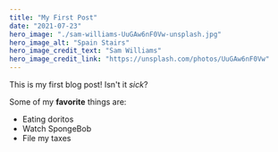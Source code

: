 ```yaml
---
title: "My First Post"
date: "2021-07-23"
hero_image: "./sam-williams-UuGAw6nF0Vw-unsplash.jpg"
hero_image_alt: "Spain Stairs"
hero_image_credit_text: "Sam Williams"
hero_image_credit_link: "https://unsplash.com/photos/UuGAw6nF0Vw"
---
```


This is my first blog post! Isn't it *sick*?

Some of my **favorite** things are:

* Eating doritos
* Watch SpongeBob
* File my taxes